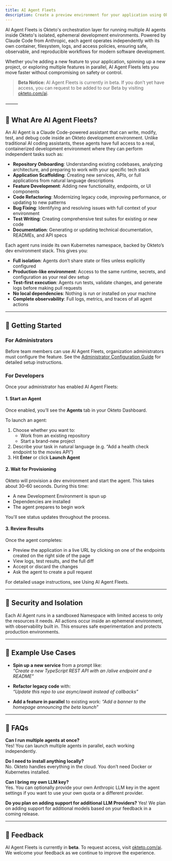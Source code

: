 ```yaml
---
title: AI Agent Fleets
description: Create a preview environment for your application using Okteto
---
```


AI Agent Fleets is Okteto's orchestration layer for running multiple AI agents inside Okteto's isolated, ephemeral development environments. Powered by Claude Code from Anthropic, each agent operates independently with its own container, filesystem, logs, and access policies, ensuring safe, observable, and reproducible workflows for modern software development.

Whether you’re adding a new feature to your application, spinning up a new project, or exploring multiple features in parallel, AI Agent Fleets lets you move faster without compromising on safety or control.

> **Beta Notice:** AI Agent Fleets is currently in beta. If you don’t yet have access, you can request to be added to our Beta by visiting [okteto.com/ai](https://www.okteto.com/ai).

⸻

## 🧠 What Are AI Agent Fleets?

An AI Agent is a Claude Code-powered assistant that can write, modify, test, and debug code inside an Okteto development environment. Unlike traditional AI coding assistants, these agents have full access to a real, containerized development environment where they can perform independent tasks such as:

- **Repository Onboarding**: Understanding existing codebases, analyzing architecture, and preparing to work with your specific tech stack
- **Application Scaffolding**: Creating new services, APIs, or full applications from natural language descriptions
- **Feature Development**: Adding new functionality, endpoints, or UI components
- **Code Refactoring**: Modernizing legacy code, improving performance, or updating to new patterns
- **Bug Fixing**: Identifying and resolving issues with full context of your environment
- **Test Writing**: Creating comprehensive test suites for existing or new code
- **Documentation**: Generating or updating technical documentation, READMEs, and API specs

Each agent runs inside its own Kubernetes namespace, backed by Okteto’s dev environment stack. This gives you:
- **Full isolation**: Agents don’t share state or files unless explicitly configured
- **Production-like environment**: Access to the same runtime, secrets, and configuration as your real dev setup
- **Test-first execution**: Agents run tests, validate changes, and generate logs before making pull requests
- **No local dependencies**: Nothing is run or installed on your machine
- **Complete observability**: Full logs, metrics, and traces of all agent actions

---

## 🚀 Getting Started

### For Administrators
Before team members can use AI Agent Fleets, organization administrators must configure the feature. See the [Administrator Configuration Guide](ai-agent-fleets/ai-agent-fleets-admin-config.mdx) for detailed setup instructions.

### For Developers
Once your administrator has enabled AI Agent Fleets:


#### 1. Start an Agent

Once enabled, you’ll see the **Agents** tab in your Okteto Dashboard.

To launch an agent:

1. Choose whether you want to:
   - Work from an existing repository
   - Start a brand-new project
2. Describe your task in natural language (e.g. “Add a health check endpoint to the movies API”)
3. Hit **Enter** or click **Launch Agent**

#### 2. Wait for Provisioning

Okteto will provision a dev environment and start the agent. This takes about 30–60 seconds. During this time:

- A new Development Environment is spun up
- Dependencies are installed
- The agent prepares to begin work

You'll see status updates throughout the process.

#### 3. Review Results

Once the agent completes:

- Preview the application in a live URL by clicking on one of the endpoints created on the right side of the page
- View logs, test results, and the full diff
- Accept or discard the changes
- Ask the agent to create a pull request

For detailed usage instructions, see Using AI Agent Fleets.

---

## 🔐 Security and Isolation

Each AI Agent runs in a sandboxed Namespace with limited access to only the resources it needs. All actions occur inside an ephemeral environment, with observability built in. This ensures safe experimentation and protects production environments.

---

## 🧪 Example Use Cases

- **Spin up a new service** from a prompt like:  
  _“Create a new TypeScript REST API with an /alive endpoint and a README”_

- **Refactor legacy code** with:  
  _“Update this repo to use async/await instead of callbacks”_

- **Add a feature in parallel** to existing work:
  _“Add a banner to the homepage announcing the beta launch”_

---

## 📘 FAQs

**Can I run multiple agents at once?**  
Yes! You can launch multiple agents in parallel, each working independently.

**Do I need to install anything locally?**  
No. Okteto handles everything in the cloud. You don’t need Docker or Kubernetes installed.

**Can I bring my own LLM key?**  
Yes. You can optionally provide your own Anthropic LLM key in the agent settings if you want to use your own quota or a different provider.

**Do you plan on adding support for additional LLM Providers?**
Yes! We plan on adding support for additional models based on your feedback in a coming release.

---

## 📣 Feedback

AI Agent Fleets is currently in **beta**. To request access, visit [okteto.com/ai](https://www.okteto.com/ai). We welcome your feedback as we continue to improve the experience.
